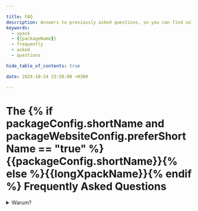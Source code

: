 ```yaml
---

title: FAQ
description: Answers to previously asked questions, so you can find solutions without having to ask again.
keywords:
  - xpack
  - {{packageName}}
  - frequently
  - asked
  - questions

hide_table_of_contents: true

date: 2024-10-24 23:58:00 +0300

---
```


# The {% if packageConfig.shortName and packageWebsiteConfig.preferShortName == "true" %}{{packageConfig.shortName}}{% else %}{{longXpackName}}{% endif %} Frequently Asked Questions

<details>
<summary>Warum?</summary>

Darum!
</details>
